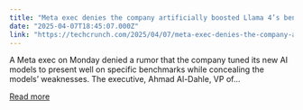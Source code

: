 ```yaml
---
title: "Meta exec denies the company artificially boosted Llama 4’s benchmark scores"
date: "2025-04-07T18:45:07.000Z"
link: "https://techcrunch.com/2025/04/07/meta-exec-denies-the-company-artificially-boosted-llama-4s-benchmark-scores/"
---
```


A Meta exec on Monday denied a rumor that the company tuned its new AI models to present well on specific benchmarks while concealing the models&#8217; weaknesses. The executive, Ahmad Al-Dahle, VP of...

[Read more](https://techcrunch.com/2025/04/07/meta-exec-denies-the-company-artificially-boosted-llama-4s-benchmark-scores/)
